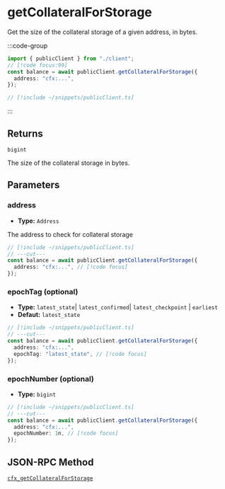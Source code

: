# getCollateralForStorage

Get the size of the collateral storage of a given address, in bytes.

:::code-group

```ts twoslash [example.ts]
import { publicClient } from "./client";
// [!code focus:99]
const balance = await publicClient.getCollateralForStorage({
  address: "cfx:...",
});
```

```ts twoslash [client.ts] filename="client.ts"
// [!include ~/snippets/publicClient.ts]
```

:::

## Returns

`bigint`

The size of the collateral storage in bytes.

## Parameters

### address

- **Type:** `Address`

The address to check for collateral storage

```ts twoslash
// [!include ~/snippets/publicClient.ts]
// ---cut---
const balance = await publicClient.getCollateralForStorage({
  address: "cfx:...", // [!code focus]
});
```

### epochTag (optional)

- **Type:** `latest_state`| `latest_confirmed`| `latest_checkpoint` | `earliest`
- **Defaut:** `latest_state`

```ts twoslash
// [!include ~/snippets/publicClient.ts]
// ---cut---
const balance = await publicClient.getCollateralForStorage({
  address: "cfx:...",
  epochTag: "latest_state", // [!code focus]
});
```

### epochNumber (optional)

- **Type:** `bigint`

```ts twoslash
// [!include ~/snippets/publicClient.ts]
// ---cut---
const balance = await publicClient.getCollateralForStorage({
  address: "cfx:...",
  epochNumber: 1n, // [!code focus]
});
```

## JSON-RPC Method

[`cfx_getCollateralForStorage`](https://doc.confluxnetwork.org/docs/core/build/json-rpc/cfx-namespace#cfx_getcollateralforstorage)
